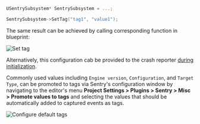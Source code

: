```cpp
USentrySubsystem* SentrySubsystem = ...;

SentrySubsystem->SetTag("tag1", "value1");
```

The same result can be achieved by calling corresponding function in blueprint:

![Set tag](unreal_set_tag.png)

Alternatively, this configuration cab be provided to the crash reporter [during initialization](/platforms/unreal/configuration/setup-crashreporter/#configure-attributes).

Commonly used values including `Engine version`, `Configuration`, and `Target Type`, can be promoted to tags via Sentry's configuration window by navigating to the editor's menu **Project Settings > Plugins > Sentry > Misc > Promote values to tags** and selecting the values that should be automatically added to captured events as tags.

![Configure default tags](unreal_tags_setting.png)
